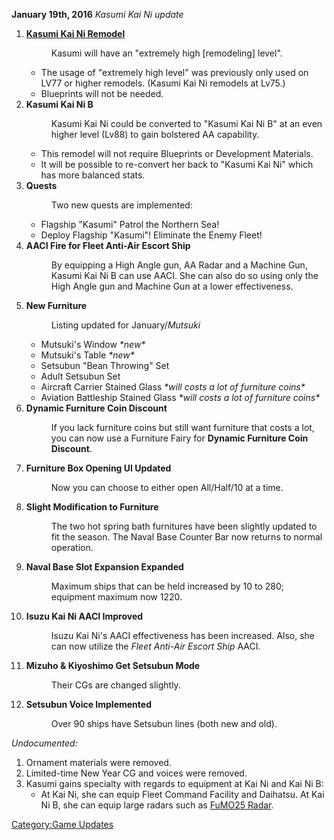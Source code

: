 {{UpdateBar
|PrevDate = January 7
|PrevYear = 2016
|NextDate = February 10
|NextYear = 2016
}}
'''January 19th, 2016''' ''Kasumi Kai Ni update''

#'''[[Kasumi|Kasumi Kai Ni Remodel]]'''
#: Kasumi will have an "extremely high [remodeling] level".
#* The usage of "extremely high level" was previously only used on LV77 or higher remodels. (Kasumi Kai Ni remodels at Lv75.)
#* Blueprints will not be needed.
#'''Kasumi Kai Ni B'''
#: Kasumi Kai Ni could be converted to "Kasumi Kai Ni B" at an even higher level (Lv88) to gain bolstered AA capability.
#* This remodel will not require Blueprints or Development Materials.
#* It will be possible to re-convert her back to "Kasumi Kai Ni" which has more balanced stats.
#'''Quests'''
#: Two new quests are implemented:
#* Flagship "Kasumi" Patrol the Northern Sea!
#* Deploy Flagship "Kasumi"! Eliminate the Enemy Fleet!
#'''AACI Fire for Fleet Anti-Air Escort Ship'''
#: By equipping a High Angle gun, AA Radar and a Machine Gun, Kasumi Kai Ni B can use AACI. She can also do so using only the High Angle gun and Machine Gun  at a lower effectiveness.
#'''New Furniture'''
#: Listing updated for January/''Mutsuki''
#* Mutsuki's Window ''*new*''
#* Mutsuki's Table ''*new*''
#* Setsubun "Bean Throwing" Set
#* Adult Setsubun Set
#* Aircraft Carrier Stained Glass ''*will costs a lot of furniture coins*''
#* Aviation Battleship Stained Glass ''*will costs a lot of furniture coins*''
#'''Dynamic Furniture Coin Discount'''
#: If you lack furniture coins but still want furniture that costs a lot, you can now use a Furniture Fairy for '''Dynamic Furniture Coin Discount'''.
#'''Furniture Box Opening UI Updated'''
#: Now you can choose to either open All/Half/10 at a time.
#'''Slight Modification to Furniture'''
#: The two hot spring bath furnitures have been slightly updated to fit the season. The Naval Base Counter Bar now returns to normal operation.
#'''Naval Base Slot Expansion Expanded'''
#: Maximum ships that can be held increased by 10 to 280; equipment maximum now 1220.
#'''Isuzu Kai Ni AACI Improved'''
#: Isuzu Kai Ni's AACI effectiveness has been increased. Also, she can now utilize the ''Fleet Anti-Air Escort Ship'' AACI.
#'''Mizuho & Kiyoshimo Get Setsubun Mode'''
#: Their CGs are changed slightly.
#'''Setsubun Voice Implemented'''
#: Over 90 ships have Setsubun lines (both new and old).

''Undocumented:''
# Ornament materials were removed.
# Limited-time New Year CG and voices were removed.
# Kasumi gains specialty with regards to equipment at Kai Ni and Kai Ni B:
#* At Kai Ni, she can equip Fleet Command Facility and Daihatsu. At Kai Ni B, she can equip large radars such as [[FuMO25 Radar]].

[[Category:Game Updates]]